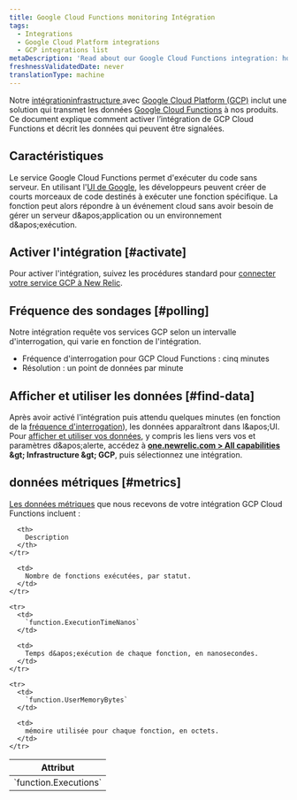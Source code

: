 ```yaml
---
title: Google Cloud Functions monitoring Intégration
tags:
  - Integrations
  - Google Cloud Platform integrations
  - GCP integrations list
metaDescription: 'Read about our Google Cloud Functions integration: how to activate it and what data it reports.'
freshnessValidatedDate: never
translationType: machine
---
```


Notre [intégrationinfrastructure ](/docs/infrastructure/introduction-infra-monitoring)avec [Google Cloud Platform (GCP)](https://cloud.google.com/) inclut une solution qui transmet les données [Google Cloud Functions](https://cloud.google.com/functions/) à nos produits. Ce document explique comment activer l’intégration de GCP Cloud Functions et décrit les données qui peuvent être signalées.

## Caractéristiques

Le service Google Cloud Functions permet d&apos;exécuter du code sans serveur. En utilisant l&apos;[UI de Google](https://cloud.google.com/functions/docs/quickstarts), les développeurs peuvent créer de courts morceaux de code destinés à exécuter une fonction spécifique. La fonction peut alors répondre à un événement cloud sans avoir besoin de gérer un serveur d&amp;apos;application ou un environnement d&amp;apos;exécution.

## Activer l&apos;intégration [#activate]

Pour activer l&apos;intégration, suivez les procédures standard pour [connecter votre service GCP à New Relic](/docs/connect-google-cloud-platform-services-infrastructure).

## Fréquence des sondages [#polling]

Notre intégration requête vos services GCP selon un intervalle d&apos;interrogation, qui varie en fonction de l&apos;intégration.

* Fréquence d&apos;interrogation pour GCP Cloud Functions : cinq minutes
* Résolution : un point de données par minute

## Afficher et utiliser les données [#find-data]

Après avoir activé l&apos;intégration puis attendu quelques minutes (en fonction de la [fréquence d&apos;interrogation](#polling)), les données apparaîtront dans l&amp;apos;UI. Pour [afficher et utiliser vos données](/docs/infrastructure/integrations/find-use-infrastructure-integration-data), y compris les liens vers vos <InlinePopover type="dashboards" />et paramètres d&amp;apos;alerte, accédez à <DNT>**[one.newrelic.com &gt; All capabilities](https://one.newrelic.com/all-capabilities) &amp;gt; Infrastructure &amp;gt; GCP**</DNT>, puis sélectionnez une intégration.

## données métriques [#metrics]

[Les données métriques](/docs/infrastructure/introduction-infra-monitoring#data-types) que nous recevons de votre intégration GCP Cloud Functions incluent :

<table>
  <thead>
    <tr>
      <th style={{ width: "300px" }}>
        Attribut
      </th>

      <th>
        Description
      </th>
    </tr>
  </thead>

  <tbody>
    <tr>
      <td>
        `function.Executions`
      </td>

      <td>
        Nombre de fonctions exécutées, par statut.
      </td>
    </tr>

    <tr>
      <td>
        `function.ExecutionTimeNanos`
      </td>

      <td>
        Temps d&apos;exécution de chaque fonction, en nanosecondes.
      </td>
    </tr>

    <tr>
      <td>
        `function.UserMemoryBytes`
      </td>

      <td>
        mémoire utilisée pour chaque fonction, en octets.
      </td>
    </tr>
  </tbody>
</table>